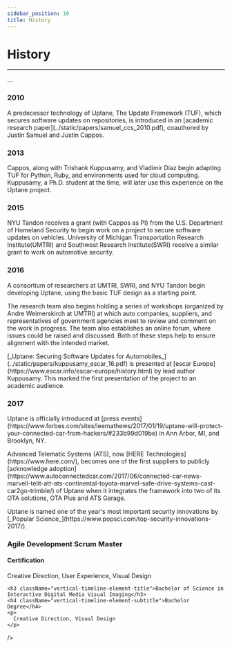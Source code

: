 ```yaml
---
sidebar_position: 10
title: History
---
```

# History

---

...

<VerticalTimeline>
  <VerticalTimelineElement
    className="vertical-timeline-element--work"
    contentStyle={{ background:'rgb(33, 150, 243)', color: '#fff' }}
    contentArrowStyle={{ borderRight: '7px solid  rgb(33, 150, 243)' }}
    date="2010"
  >
    <h3 className="vertical-timeline-element-title">2010</h3>
    <p>
      A predecessor technology of Uptane, The Update Framework (TUF), which
      secures software updates on repositories, is introduced in an
      [academic research paper](../static/papers/samuel_ccs_2010.pdf),
      coauthored by Justin Samuel and Justin Cappos.
    </p>
  </VerticalTimelineElement>
  <VerticalTimelineElement
    className="vertical-timeline-element--work"
    date="2013"
  >
    <h3 className="vertical-timeline-element-title">2013</h3>
    <p>
    Cappos, along with Trishank Kuppusamy, and Vladimir Diaz begin
    adapting TUF for Python, Ruby, and environments used for cloud
    computing. Kuppusamy, a Ph.D. student at the time, will later use
    this experience on the Uptane project.
    </p>
  </VerticalTimelineElement>
  <VerticalTimelineElement
    className="vertical-timeline-element--work"
    date="2015"
  >
    <h3 className="vertical-timeline-element-title">2015</h3>
    <p>
      NYU Tandon receives a grant (with Cappos as PI) from the U.S.
      Department of Homeland Security to begin work on a project to
      secure software updates on vehicles. University of Michigan
      Transportation Research Institute(UMTRI) and Southwest Research
      Institute(SWRI) receive a similar grant to work on automotive
      security.
    </p>
  </VerticalTimelineElement>
  <VerticalTimelineElement
    className="vertical-timeline-element--work"
    date="2016"
  >
    <h3 className="vertical-timeline-element-title">2016</h3>
    <p>
          A consortium of researchers at UMTRI, SWRI, and NYU Tandon
          begin developing Uptane, using the basic TUF design as a
          starting point.
    </p>
    <p>
        The research team also begins holding a series of workshops
        (organized by Andre Weimerskirch at UMTRI) at which auto companies,
         suppliers, and representatives of government agencies meet to
         review and comment on the work in progress. The team also
         establishes an online forum, where issues could be raised and
         discussed. Both of these steps help to ensure
         alignment with the intended market.
    </p>
    <p>
        [_Uptane: Securing Software Updates for Automobiles_](../static/papers/kuppusamy_escar_16.pdf)
        is presented at [escar Europe](https://www.escar.info/escar-europe/history.html)
        by lead author Kuppusamy. This marked the first presentation of the
        project to an academic audience.
    </p>
  </VerticalTimelineElement>
  <VerticalTimelineElement
    className="vertical-timeline-element--education"
    date="2017"
  >
    <h3 className="vertical-timeline-element-title">2017</h3>
    <p>
       Uptane is officially introduced at [press events](https://www.forbes.com/sites/leemathews/2017/01/19/uptane-will-protect-your-connected-car-from-hackers/#233b99d019be)
       in Ann Arbor, MI, and Brooklyn, NY.
    </p>
    <p>
        Advanced Telematic Systems (ATS), now [HERE Technologies](https://www.here.com/),
        becomes one of the first suppliers to publicly [acknowledge adoption](https://www.autoconnectedcar.com/2017/06/connected-car-news-marvell-telit-att-ats-continental-toyota-marvel-safe-drive-systems-cast-car2go-trimble/)
        of Uptane when it integrates the framework into two of its OTA
        solutions, OTA Plus and ATS Garage.
    </p>
    <p>
        Uptane is named one of the year's most important security innovations
        by [_Popular Science_](https://www.popsci.com/top-security-innovations-2017/).
    </p>
  </VerticalTimelineElement>
  <VerticalTimelineElement
    className="vertical-timeline-element--education"
    date="November 2012"
  >
    <h3 className="vertical-timeline-element-title">Agile Development Scrum Master</h3>
    <h4 className="vertical-timeline-element-subtitle">Certification</h4>
    <p>
      Creative Direction, User Experience, Visual Design
    </p>
  </VerticalTimelineElement>
  <VerticalTimelineElement
    className="vertical-timeline-element--education"
    date="2002 - 2006"

  >
    <h3 className="vertical-timeline-element-title">Bachelor of Science in Interactive Digital Media Visual Imaging</h3>
    <h4 className="vertical-timeline-element-subtitle">Bachelor Degree</h4>
    <p>
      Creative Direction, Visual Design
    </p>
  </VerticalTimelineElement>
  <VerticalTimelineElement

  />
</VerticalTimeline>